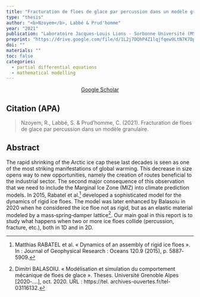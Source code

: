 ```yaml
---
title: "Fracturation de floes de glace par percussion dans un modèle granulaire"
type: "thesis"
author: "<b>Nzoyem</b>, Labbé & Prud'homme"
year: "2021"
publication: "Laboratoire Jacques-Louis Lions - Sorbonne Université (MSc Thesis)"
preprint: "https://drive.google.com/file/d/1L2j7DQhP4Z1lqjfqew9LtN7K7DpXQMUA/view"
doi: ""
materials: ""
toc: false
categories:
  - partial differential equations
  - mathematical modelling
---
```


```{=html}
<center> <a href="https://scholar.google.com/citations?view_op=view_citation&hl=en&user=80GLOSUAAAAJ&citation_for_view=80GLOSUAAAAJ:u-x6o8ySG0sC" target="_blank" class="btn btn-primary rounded-pill"> Google Scholar </a> </center>
```


## Citation (APA)

> Nzoyem, R., Labbé, S. & Prud’homme, C. (2021). Fracturation de floes de glace par percussion dans un modèle granulaire.


## Abstract
The rapid shrinking of the Arctic ice cap these last decades is seen as one of the most striking manifestations of global warming. This decrease in size opens way to new opportunities, namely the creation of routes beneficial to the industrial sector. The second major consequence of this observation that we need to include the Marginal Ice Zone (MIZ) into climate prediction models. In 2015, Rabatel et al.[^1] developed a sophisticated model for the dynamics of rigid ice floes. The model was later enhanced by Balasoiu in 2020 when he considered the ice floe not as rigid, but as an elastic material modeled by a mass‐spring‐damper lattice[^2]. Our main goal in this report is to study what happens when two or more ice floes collide (percussion, fracture, etc.), both in 1D and in 2D.


[^1]: Matthias RABATEL et al. « Dynamics of an assembly of rigid ice floes ». In : Journal of Geophysical Research : Oceans 120.9 (2015), p. 5887‐5909.

[^2]: Dimitri BALASOIU. « Modélisation et simulation du comportement mécanique de floes
de glace ». Theses. Université Grenoble Alpes [2020‐....], oct. 2020. URL : https://tel. archives-ouvertes.fr/tel-03116132.